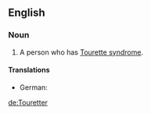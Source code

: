 ==English==

===Noun===
{{en-noun}}

# A person who has [[Tourette syndrome]].

====Translations====
{{trans-top|person who has Tourette syndrome}}
* German: {{t-|de|Touretter|m}} {{qualifier|rare}}
{{trans-mid}}
{{trans-bottom}}

[[de:Touretter]]